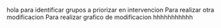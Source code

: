 hola
para identificar grupos a priorizar en intervencion
Para realizar otra modificacion
Para realizar grafico de modificacion 
hhhhhhhhhhh
